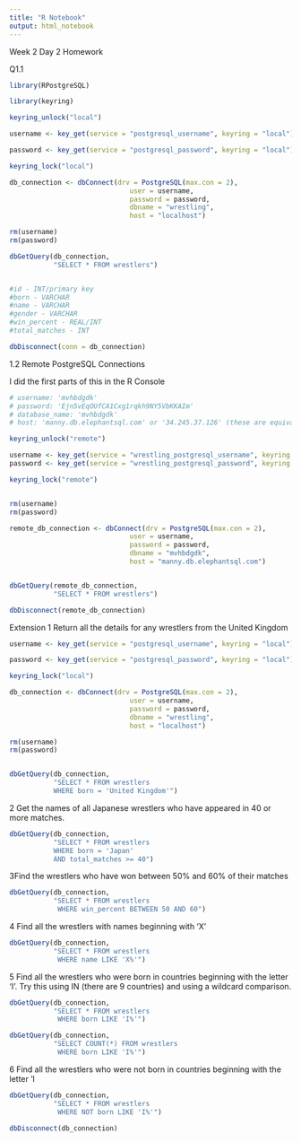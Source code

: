 ```yaml
---
title: "R Notebook"
output: html_notebook
---
```


Week 2 Day 2 Homework 

Q1.1

```r
library(RPostgreSQL)

```

```r


library(keyring)

keyring_unlock("local")

username <- key_get(service = "postgresql_username", keyring = "local")

password <- key_get(service = "postgresql_password", keyring = "local")

keyring_lock("local")


```

```r
db_connection <- dbConnect(drv = PostgreSQL(max.con = 2), 
                              user = username,
                              password = password, 
                              dbname = "wrestling", 
                              host = "localhost")

rm(username)
rm(password)
```

```r
dbGetQuery(db_connection, 
           "SELECT * FROM wrestlers")


#id - INT/primary key 
#born - VARCHAR
#name - VARCHAR
#gender - VARCHAR
#win_percent - REAL/INT
#total_matches - INT
```



```r
dbDisconnect(conn = db_connection)
```

1.2 Remote PostgreSQL Connections 

I did the first parts of this in the R Console 

```r
# username: 'mvhbdgdk'
# password: 'Ejn5vEqOUfCA1Cxg1rqkh9NY5VbKKAIm'
# database_name: 'mvhbdgdk'
# host: 'manny.db.elephantsql.com' or '34.245.37.126' (these are equivalent)
```

```r
keyring_unlock("remote")

username <- key_get(service = "wrestling_postgresql_username", keyring = "remote")
password <- key_get(service = "wrestling_postgresql_password", keyring = "remote")

keyring_lock("remote")


rm(username)
rm(password)
```


```r

remote_db_connection <- dbConnect(drv = PostgreSQL(max.con = 2), 
                              user = username,
                              password = password, 
                              dbname = "mvhbdgdk", 
                              host = "manny.db.elephantsql.com")


dbGetQuery(remote_db_connection, 
           "SELECT * FROM wrestlers")
```


```r
dbDisconnect(remote_db_connection)

```


Extension 
1 Return all the details for any wrestlers from the United Kingdom
```r
username <- key_get(service = "postgresql_username", keyring = "local")

password <- key_get(service = "postgresql_password", keyring = "local")

keyring_lock("local")

db_connection <- dbConnect(drv = PostgreSQL(max.con = 2), 
                              user = username,
                              password = password, 
                              dbname = "wrestling", 
                              host = "localhost")

rm(username)
rm(password)


dbGetQuery(db_connection, 
           "SELECT * FROM wrestlers
           WHERE born = 'United Kingdom'")
```

2 Get the names of all Japanese wrestlers who have appeared in 40 or more matches.
```r
dbGetQuery(db_connection, 
           "SELECT * FROM wrestlers
           WHERE born = 'Japan'
           AND total_matches >= 40")
```

3Find the wrestlers who have won between 50% and 60% of their matches
```r
dbGetQuery(db_connection, 
           "SELECT * FROM wrestlers
            WHERE win_percent BETWEEN 50 AND 60")
```


4 Find all the wrestlers with names beginning with ‘X’
```r
dbGetQuery(db_connection, 
           "SELECT * FROM wrestlers
            WHERE name LIKE 'X%'")
```

5 Find all the wrestlers who were born in countries beginning with the letter ‘I’. Try this using IN (there are 9 countries) and using a wildcard comparison.
```r
dbGetQuery(db_connection, 
           "SELECT * FROM wrestlers
            WHERE born LIKE 'I%'")

dbGetQuery(db_connection, 
           "SELECT COUNT(*) FROM wrestlers
            WHERE born LIKE 'I%'")

```



6 Find all the wrestlers who were not born in countries beginning with the letter ‘I
```r
dbGetQuery(db_connection, 
           "SELECT * FROM wrestlers
            WHERE NOT born LIKE 'I%'")
```

```r
dbDisconnect(db_connection)
```

